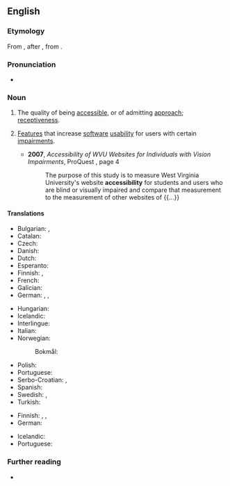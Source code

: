 ==English==

===Etymology===
From {{affix|en|accessible|-ity}}, after {{der|en|LL.|accessibilitas}}, from {{der|en|la|accessibilis}}.

===Pronunciation===
* {{a|US}} {{IPA|en|/ækˌsɛs.əˈbɪl.ət.i/}}

===Noun===
{{en-noun|-|+|new=1}}

# The quality of being [[accessible]], or of admitting [[approach]]; [[receptiveness]].
# {{senseid|en|design}} {{lb|en|computing|web design}} [[feature|Feature]]s that increase [[software]] [[usability]] for users with certain [[impairment]]s.
#: {{syn|en|a11y}}
#* '''2007''', ''Accessibility of WVU Websites for Individuals with Vision Impairments'', ProQuest {{ISBN|9780549459835}}, page 4
#*: The purpose of this study is to measure West Virginia University's website '''accessibility''' for students and users who are blind or visually impaired and compare that measurement to the measurement of other websites of {{...}}

====Translations====
{{trans-top|the quality of being accessible, or of admitting approach}}
* Bulgarian: {{t+|bg|достъпност}}, {{t|bg|достижимост}}
* Catalan: {{t+|ca|accessibilitat|f}}
* Czech: {{t+|cs|bezbariérový přístup|m}}
* Danish: {{t+|da|tilgængelighed|c}}
* Dutch: {{t+|nl|toegankelijkheid|f}}
* Esperanto: {{t|eo|alirebleco}}
* Finnish: {{t|fi|saatavillaolevuus}}, {{t+|fi|saavutettavuus}}
* French: {{t+|fr|accessibilité|f}}
* Galician: {{t+|gl|accesibilidade|f}}
* German: {{t|de|Zugänglichkeit|f}}, {{t+|de|Barrierefreiheit|f}}, {{t+|de|Erreichbarkeit|f}}
{{trans-mid}}
* Hungarian: {{t+|hu|hozzáférhetőség}}
* Icelandic: {{t|is|aðgengileiki|m}}
* Interlingue: {{t|ie|accessibilitá}}
* Italian: {{t+|it|accessibilità|f}}
* Norwegian:
*: Bokmål: {{t|nb|tilgjengelighet|m|f}}
* Polish: {{t+|pl|dostępność|f}}
* Portuguese: {{t+|pt|acessibilidade|f}}
* Serbo-Croatian: {{t+|sh|dostupnost}}, {{t+|sh|pristupačnost}}
* Spanish: {{t+|es|accesibilidad|f}}
* Swedish: {{t+|sv|tillgänglighet|c}}, {{t|sv|åtkomlighet|c}}
* Turkish: {{t|tr|ulaşılabilirlik}}
{{trans-bottom}}

{{trans-top|feature that increases software usability}}
* Finnish: {{t+|fi|esteettömyys}}, {{t|fi|helppokäyttöisyys}}, {{t+|fi|saavutettavuus}}
* German: {{t+|de|Barrierefreiheit|f}}
{{trans-mid}}
* Icelandic: {{t|is|aðgengileiki|m}}
* Portuguese: {{t+|pt|acessibilidade|f}}
{{trans-bottom}}

===Further reading===
* {{pedia}}
